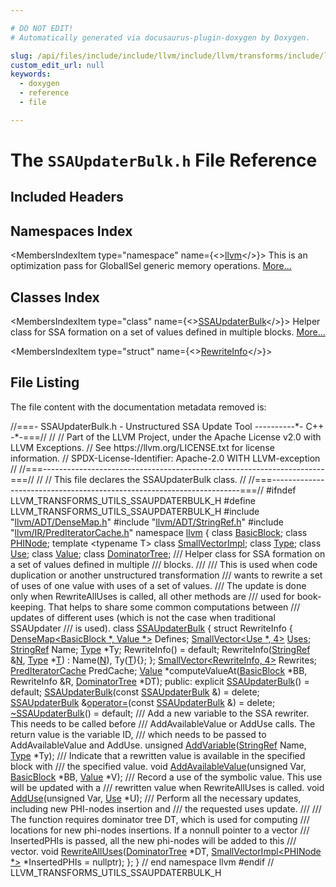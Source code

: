 ```yaml
---

# DO NOT EDIT!
# Automatically generated via docusaurus-plugin-doxygen by Doxygen.

slug: /api/files/include/include/llvm/include/llvm/transforms/include/llvm/transforms/utils/ssaupdaterbulk-h
custom_edit_url: null
keywords:
  - doxygen
  - reference
  - file

---
```





# The `SSAUpdaterBulk.h` File Reference

<DoxygenPage pluginConfig={pluginConfig}>



## Included Headers

<IncludesList>
<IncludesListItem
  filePath="llvm/ADT/DenseMap.h"
  permalink="/docs/api/files/include/include/llvm/include/llvm/adt/densemap-h"
  isLocal="true" />
<IncludesListItem
  filePath="llvm/ADT/StringRef.h"
  permalink="/docs/api/files/include/include/llvm/include/llvm/adt/stringref-h"
  isLocal="true" />
<IncludesListItem
  filePath="llvm/IR/PredIteratorCache.h"
  permalink="/docs/api/files/include/include/llvm/include/llvm/ir/prediteratorcache-h"
  isLocal="true" />
</IncludesList>

## Namespaces Index

<MembersIndex>

<MembersIndexItem
  type="namespace"
  name={<><a href="/docs/api/namespaces/llvm">llvm</a></>}>
This is an optimization pass for GlobalISel generic memory operations. <a href="/docs/api/namespaces/llvm/#details">More...</a>
</MembersIndexItem>

</MembersIndex>

## Classes Index

<MembersIndex>

<MembersIndexItem
  type="class"
  name={<><a href="/docs/api/classes/llvm/ssaupdaterbulk">SSAUpdaterBulk</a></>}>
Helper class for SSA formation on a set of values defined in multiple blocks. <a href="/docs/api/classes/llvm/ssaupdaterbulk/#details">More...</a>
</MembersIndexItem>

<MembersIndexItem
  type="struct"
  name={<><a href="/docs/api/structs/llvm/ssaupdaterbulk/rewriteinfo">RewriteInfo</a></>}>
</MembersIndexItem>

</MembersIndex>


## File Listing

The file content with the documentation metadata removed is:

<ProgramListing>

<Link id="l00001" /><CodeLine lineNumber="1"><span class="doxyHighlightComment">//===- SSAUpdaterBulk.h - Unstructured SSA Update Tool ----------&#42;- C++ -&#42;-===//</span></CodeLine>
<Link id="l00002" /><CodeLine lineNumber="2"><span class="doxyHighlightComment">//</span></CodeLine>
<Link id="l00003" /><CodeLine lineNumber="3"><span class="doxyHighlightComment">// Part of the LLVM Project, under the Apache License v2.0 with LLVM Exceptions.</span></CodeLine>
<Link id="l00004" /><CodeLine lineNumber="4"><span class="doxyHighlightComment">// See https://llvm.org/LICENSE.txt for license information.</span></CodeLine>
<Link id="l00005" /><CodeLine lineNumber="5"><span class="doxyHighlightComment">// SPDX-License-Identifier: Apache-2.0 WITH LLVM-exception</span></CodeLine>
<Link id="l00006" /><CodeLine lineNumber="6"><span class="doxyHighlightComment">//</span></CodeLine>
<Link id="l00007" /><CodeLine lineNumber="7"><span class="doxyHighlightComment">//===----------------------------------------------------------------------===//</span></CodeLine>
<Link id="l00008" /><CodeLine lineNumber="8"><span class="doxyHighlightComment">//</span></CodeLine>
<Link id="l00009" /><CodeLine lineNumber="9"><span class="doxyHighlightComment">// This file declares the SSAUpdaterBulk class.</span></CodeLine>
<Link id="l00010" /><CodeLine lineNumber="10"><span class="doxyHighlightComment">//</span></CodeLine>
<Link id="l00011" /><CodeLine lineNumber="11"><span class="doxyHighlightComment">//===----------------------------------------------------------------------===//</span></CodeLine>
<Link id="l00012" /><CodeLine lineNumber="12"></CodeLine>
<Link id="l00013" /><CodeLine lineNumber="13"><span class="doxyHighlightPreprocessor">#ifndef LLVM&#95;TRANSFORMS&#95;UTILS&#95;SSAUPDATERBULK&#95;H</span></CodeLine>
<Link id="l00014" /><CodeLine lineNumber="14"><span class="doxyHighlightPreprocessor">#define LLVM&#95;TRANSFORMS&#95;UTILS&#95;SSAUPDATERBULK&#95;H</span></CodeLine>
<Link id="l00015" /><CodeLine lineNumber="15"></CodeLine>
<Link id="l00016" /><CodeLine lineNumber="16"><span class="doxyHighlightPreprocessor">#include &quot;<a href="/docs/api/files/include/include/llvm/include/llvm/adt/densemap-h">llvm/ADT/DenseMap.h</a>&quot;</span></CodeLine>
<Link id="l00017" /><CodeLine lineNumber="17"><span class="doxyHighlightPreprocessor">#include &quot;<a href="/docs/api/files/include/include/llvm/include/llvm/adt/stringref-h">llvm/ADT/StringRef.h</a>&quot;</span></CodeLine>
<Link id="l00018" /><CodeLine lineNumber="18"><span class="doxyHighlightPreprocessor">#include &quot;<a href="/docs/api/files/include/include/llvm/include/llvm/ir/prediteratorcache-h">llvm/IR/PredIteratorCache.h</a>&quot;</span></CodeLine>
<Link id="l00019" /><CodeLine lineNumber="19"></CodeLine>
<Link id="l00020" /><CodeLine lineNumber="20"><span class="doxyHighlightKeyword">namespace </span><span class="doxyHighlight"><a href="/docs/api/namespaces/llvm">llvm</a> &#123;</span></CodeLine>
<Link id="l00021" /><CodeLine lineNumber="21"></CodeLine>
<Link id="l00022" /><CodeLine lineNumber="22"><span class="doxyHighlightKeyword">class </span><span class="doxyHighlight"><a href="/docs/api/classes/llvm/basicblock">BasicBlock</a>;</span></CodeLine>
<Link id="l00023" /><CodeLine lineNumber="23"><span class="doxyHighlightKeyword">class </span><span class="doxyHighlight"><a href="/docs/api/classes/llvm/phinode">PHINode</a>;</span></CodeLine>
<Link id="l00024" /><CodeLine lineNumber="24"><span class="doxyHighlightKeyword">template</span><span class="doxyHighlight"> &lt;</span><span class="doxyHighlightKeyword">typename</span><span class="doxyHighlight"> T&gt; </span><span class="doxyHighlightKeyword">class </span><span class="doxyHighlight"><a href="/docs/api/classes/llvm/smallvectorimpl">SmallVectorImpl</a>;</span></CodeLine>
<Link id="l00025" /><CodeLine lineNumber="25"><span class="doxyHighlightKeyword">class </span><span class="doxyHighlight"><a href="/docs/api/classes/llvm/type">Type</a>;</span></CodeLine>
<Link id="l00026" /><CodeLine lineNumber="26"><span class="doxyHighlightKeyword">class </span><span class="doxyHighlight"><a href="/docs/api/classes/llvm/use">Use</a>;</span></CodeLine>
<Link id="l00027" /><CodeLine lineNumber="27"><span class="doxyHighlightKeyword">class </span><span class="doxyHighlight"><a href="/docs/api/classes/llvm/value">Value</a>;</span></CodeLine>
<Link id="l00028" /><CodeLine lineNumber="28"><span class="doxyHighlightKeyword">class </span><span class="doxyHighlight"><a href="/docs/api/classes/llvm/dominatortree">DominatorTree</a>;</span></CodeLine>
<Link id="l00029" /><CodeLine lineNumber="29"></CodeLine>
<Link id="l00030" /><CodeLine lineNumber="30"><span class="doxyHighlightComment">/// Helper class for SSA formation on a set of values defined in multiple</span></CodeLine>
<Link id="l00031" /><CodeLine lineNumber="31"><span class="doxyHighlightComment">/// blocks.</span></CodeLine>
<Link id="l00032" /><CodeLine lineNumber="32"><span class="doxyHighlightComment">///</span></CodeLine>
<Link id="l00033" /><CodeLine lineNumber="33"><span class="doxyHighlightComment">/// This is used when code duplication or another unstructured transformation</span></CodeLine>
<Link id="l00034" /><CodeLine lineNumber="34"><span class="doxyHighlightComment">/// wants to rewrite a set of uses of one value with uses of a set of values.</span></CodeLine>
<Link id="l00035" /><CodeLine lineNumber="35"><span class="doxyHighlightComment">/// The update is done only when RewriteAllUses is called, all other methods are</span></CodeLine>
<Link id="l00036" /><CodeLine lineNumber="36"><span class="doxyHighlightComment">/// used for book-keeping. That helps to share some common computations between</span></CodeLine>
<Link id="l00037" /><CodeLine lineNumber="37"><span class="doxyHighlightComment">/// updates of different uses (which is not the case when traditional SSAUpdater</span></CodeLine>
<Link id="l00038" /><CodeLine lineNumber="38"><span class="doxyHighlightComment">/// is used).</span></CodeLine>
<Link id="l00039" /><CodeLine lineNumber="39" lineLink="/docs/api/classes/llvm/ssaupdaterbulk"><span class="doxyHighlightKeyword">class </span><span class="doxyHighlight"><a href="/docs/api/classes/llvm/ssaupdaterbulk/#a0037fd27eddece14c36773afcc9e5721">SSAUpdaterBulk</a> &#123;</span></CodeLine>
<Link id="l00040" /><CodeLine lineNumber="40"><span class="doxyHighlight">  </span><span class="doxyHighlightKeyword">struct </span><span class="doxyHighlight">RewriteInfo &#123;</span></CodeLine>
<Link id="l00041" /><CodeLine lineNumber="41"><span class="doxyHighlight">    <a href="/docs/api/classes/llvm/densemap">DenseMap&lt;BasicBlock &#42;, Value &#42;&gt;</a> Defines;</span></CodeLine>
<Link id="l00042" /><CodeLine lineNumber="42"><span class="doxyHighlight">    <a href="/docs/api/classes/llvm/smallvector">SmallVector&lt;Use &#42;, 4&gt;</a> <a href="/docs/api/files/lib/lib/codegen/removeloadsintofakeuses-cpp/#a0b427ca665b192edbeb8d6ca3c8f19fd">Uses</a>;</span></CodeLine>
<Link id="l00043" /><CodeLine lineNumber="43"><span class="doxyHighlight">    <a href="/docs/api/classes/llvm/stringref">StringRef</a> Name;</span></CodeLine>
<Link id="l00044" /><CodeLine lineNumber="44"><span class="doxyHighlight">    <a href="/docs/api/classes/llvm/type">Type</a> &#42;Ty;</span></CodeLine>
<Link id="l00045" /><CodeLine lineNumber="45"><span class="doxyHighlight">    RewriteInfo() = </span><span class="doxyHighlightKeywordFlow">default</span><span class="doxyHighlight">;</span></CodeLine>
<Link id="l00046" /><CodeLine lineNumber="46"><span class="doxyHighlight">    RewriteInfo(<a href="/docs/api/classes/llvm/stringref">StringRef</a> &amp;<a href="/docs/api/files/lib/lib/support/regcomp-c/#a0240ac851181b84ac374872dc5434ee4">N</a>, <a href="/docs/api/classes/llvm/type">Type</a> &#42;<a href="/docs/api/files/lib/lib/target/lib/target/mips/mips16isellowering-cpp/#a0acb682b8260ab1c60b918599864e2e5">T</a>) : Name(<a href="/docs/api/files/lib/lib/support/regcomp-c/#a0240ac851181b84ac374872dc5434ee4">N</a>), Ty(<a href="/docs/api/files/lib/lib/target/lib/target/mips/mips16isellowering-cpp/#a0acb682b8260ab1c60b918599864e2e5">T</a>)&#123;&#125;;</span></CodeLine>
<Link id="l00047" /><CodeLine lineNumber="47"><span class="doxyHighlight">  &#125;;</span></CodeLine>
<Link id="l00048" /><CodeLine lineNumber="48"><span class="doxyHighlight">  <a href="/docs/api/classes/llvm/smallvector">SmallVector&lt;RewriteInfo, 4&gt;</a> Rewrites;</span></CodeLine>
<Link id="l00049" /><CodeLine lineNumber="49"></CodeLine>
<Link id="l00050" /><CodeLine lineNumber="50"><span class="doxyHighlight">  <a href="/docs/api/classes/llvm/prediteratorcache">PredIteratorCache</a> PredCache;</span></CodeLine>
<Link id="l00051" /><CodeLine lineNumber="51"></CodeLine>
<Link id="l00052" /><CodeLine lineNumber="52"><span class="doxyHighlight">  <a href="/docs/api/classes/llvm/value">Value</a> &#42;computeValueAt(<a href="/docs/api/classes/llvm/basicblock">BasicBlock</a> &#42;BB, RewriteInfo &amp;R, <a href="/docs/api/classes/llvm/dominatortree">DominatorTree</a> &#42;DT);</span></CodeLine>
<Link id="l00053" /><CodeLine lineNumber="53"></CodeLine>
<Link id="l00054" /><CodeLine lineNumber="54"><span class="doxyHighlightKeyword">public</span><span class="doxyHighlight">:</span></CodeLine>
<Link id="l00055" /><CodeLine lineNumber="55" lineLink="/docs/api/classes/llvm/ssaupdaterbulk/#a0037fd27eddece14c36773afcc9e5721"><span class="doxyHighlight">  </span><span class="doxyHighlightKeyword">explicit</span><span class="doxyHighlight"> <a href="/docs/api/classes/llvm/ssaupdaterbulk/#a0037fd27eddece14c36773afcc9e5721">SSAUpdaterBulk</a>() = </span><span class="doxyHighlightKeywordFlow">default</span><span class="doxyHighlight">;</span></CodeLine>
<Link id="l00056" /><CodeLine lineNumber="56" lineLink="/docs/api/classes/llvm/ssaupdaterbulk/#a8e216fe4be54f5cd26865e1b25fc982e"><span class="doxyHighlight">  <a href="/docs/api/classes/llvm/ssaupdaterbulk/#a8e216fe4be54f5cd26865e1b25fc982e">SSAUpdaterBulk</a>(</span><span class="doxyHighlightKeyword">const</span><span class="doxyHighlight"> <a href="/docs/api/classes/llvm/ssaupdaterbulk/#a0037fd27eddece14c36773afcc9e5721">SSAUpdaterBulk</a> &amp;) = </span><span class="doxyHighlightKeyword">delete</span><span class="doxyHighlight">;</span></CodeLine>
<Link id="l00057" /><CodeLine lineNumber="57" lineLink="/docs/api/classes/llvm/ssaupdaterbulk/#a1341b52a3332fa3c3b18e575f771fff7"><span class="doxyHighlight">  <a href="/docs/api/classes/llvm/ssaupdaterbulk/#a0037fd27eddece14c36773afcc9e5721">SSAUpdaterBulk</a> &amp;<a href="/docs/api/classes/llvm/ssaupdaterbulk/#a1341b52a3332fa3c3b18e575f771fff7">operator=</a>(</span><span class="doxyHighlightKeyword">const</span><span class="doxyHighlight"> <a href="/docs/api/classes/llvm/ssaupdaterbulk/#a0037fd27eddece14c36773afcc9e5721">SSAUpdaterBulk</a> &amp;) = </span><span class="doxyHighlightKeyword">delete</span><span class="doxyHighlight">;</span></CodeLine>
<Link id="l00058" /><CodeLine lineNumber="58" lineLink="/docs/api/classes/llvm/ssaupdaterbulk/#a243fa3bde7c652d41bb2834e71b6d7dd"><span class="doxyHighlight">  <a href="/docs/api/classes/llvm/ssaupdaterbulk/#a243fa3bde7c652d41bb2834e71b6d7dd">~SSAUpdaterBulk</a>() = </span><span class="doxyHighlightKeywordFlow">default</span><span class="doxyHighlight">;</span></CodeLine>
<Link id="l00059" /><CodeLine lineNumber="59"></CodeLine>
<Link id="l00060" /><CodeLine lineNumber="60"><span class="doxyHighlightComment">  /// Add a new variable to the SSA rewriter. This needs to be called before</span></CodeLine>
<Link id="l00061" /><CodeLine lineNumber="61"><span class="doxyHighlightComment">  /// AddAvailableValue or AddUse calls. The return value is the variable ID,</span></CodeLine>
<Link id="l00062" /><CodeLine lineNumber="62"><span class="doxyHighlightComment">  /// which needs to be passed to AddAvailableValue and AddUse.</span></CodeLine>
<Link id="l00063" /><CodeLine lineNumber="63"><span class="doxyHighlight">  </span><span class="doxyHighlightKeywordType">unsigned</span><span class="doxyHighlight"> <a href="/docs/api/classes/llvm/ssaupdaterbulk/#a3cb0a3b834b52c941090bb14e7f33fdf">AddVariable</a>(<a href="/docs/api/classes/llvm/stringref">StringRef</a> Name, <a href="/docs/api/classes/llvm/type">Type</a> &#42;Ty);</span></CodeLine>
<Link id="l00064" /><CodeLine lineNumber="64"></CodeLine>
<Link id="l00065" /><CodeLine lineNumber="65"><span class="doxyHighlightComment">  /// Indicate that a rewritten value is available in the specified block with</span></CodeLine>
<Link id="l00066" /><CodeLine lineNumber="66"><span class="doxyHighlightComment">  /// the specified value.</span></CodeLine>
<Link id="l00067" /><CodeLine lineNumber="67"><span class="doxyHighlight">  </span><span class="doxyHighlightKeywordType">void</span><span class="doxyHighlight"> <a href="/docs/api/classes/llvm/ssaupdaterbulk/#a60ded14ad5409c193178f8c72201a6cb">AddAvailableValue</a>(</span><span class="doxyHighlightKeywordType">unsigned</span><span class="doxyHighlight"> Var, <a href="/docs/api/classes/llvm/basicblock">BasicBlock</a> &#42;BB, <a href="/docs/api/classes/llvm/value">Value</a> &#42;V);</span></CodeLine>
<Link id="l00068" /><CodeLine lineNumber="68"></CodeLine>
<Link id="l00069" /><CodeLine lineNumber="69"><span class="doxyHighlightComment">  /// Record a use of the symbolic value. This use will be updated with a</span></CodeLine>
<Link id="l00070" /><CodeLine lineNumber="70"><span class="doxyHighlightComment">  /// rewritten value when RewriteAllUses is called.</span></CodeLine>
<Link id="l00071" /><CodeLine lineNumber="71"><span class="doxyHighlight">  </span><span class="doxyHighlightKeywordType">void</span><span class="doxyHighlight"> <a href="/docs/api/classes/llvm/ssaupdaterbulk/#a95c1eb0b213b4b0f797053144466f06d">AddUse</a>(</span><span class="doxyHighlightKeywordType">unsigned</span><span class="doxyHighlight"> Var, <a href="/docs/api/classes/llvm/use">Use</a> &#42;U);</span></CodeLine>
<Link id="l00072" /><CodeLine lineNumber="72"></CodeLine>
<Link id="l00073" /><CodeLine lineNumber="73"><span class="doxyHighlightComment">  /// Perform all the necessary updates, including new PHI-nodes insertion and</span></CodeLine>
<Link id="l00074" /><CodeLine lineNumber="74"><span class="doxyHighlightComment">  /// the requested uses update.</span></CodeLine>
<Link id="l00075" /><CodeLine lineNumber="75"><span class="doxyHighlightComment">  ///</span></CodeLine>
<Link id="l00076" /><CodeLine lineNumber="76"><span class="doxyHighlightComment">  /// The function requires dominator tree DT, which is used for computing</span></CodeLine>
<Link id="l00077" /><CodeLine lineNumber="77"><span class="doxyHighlightComment">  /// locations for new phi-nodes insertions. If a nonnull pointer to a vector</span></CodeLine>
<Link id="l00078" /><CodeLine lineNumber="78"><span class="doxyHighlightComment">  /// InsertedPHIs is passed, all the new phi-nodes will be added to this</span></CodeLine>
<Link id="l00079" /><CodeLine lineNumber="79"><span class="doxyHighlightComment">  /// vector.</span></CodeLine>
<Link id="l00080" /><CodeLine lineNumber="80"><span class="doxyHighlight">  </span><span class="doxyHighlightKeywordType">void</span><span class="doxyHighlight"> <a href="/docs/api/classes/llvm/ssaupdaterbulk/#a60fac14032181eef9fe2f3e790ce9c28">RewriteAllUses</a>(<a href="/docs/api/classes/llvm/dominatortree">DominatorTree</a> &#42;DT,</span></CodeLine>
<Link id="l00081" /><CodeLine lineNumber="81"><span class="doxyHighlight">                      <a href="/docs/api/classes/llvm/smallvectorimpl">SmallVectorImpl&lt;PHINode &#42;&gt;</a> &#42;InsertedPHIs = </span><span class="doxyHighlightKeyword">nullptr</span><span class="doxyHighlight">);</span></CodeLine>
<Link id="l00082" /><CodeLine lineNumber="82"><span class="doxyHighlight">&#125;;</span></CodeLine>
<Link id="l00083" /><CodeLine lineNumber="83"></CodeLine>
<Link id="l00084" /><CodeLine lineNumber="84"><span class="doxyHighlight">&#125; </span><span class="doxyHighlightComment">// end namespace llvm</span></CodeLine>
<Link id="l00085" /><CodeLine lineNumber="85"></CodeLine>
<Link id="l00086" /><CodeLine lineNumber="86"><span class="doxyHighlightPreprocessor">#endif </span><span class="doxyHighlightComment">// LLVM&#95;TRANSFORMS&#95;UTILS&#95;SSAUPDATERBULK&#95;H</span></CodeLine>

</ProgramListing>


</DoxygenPage>
